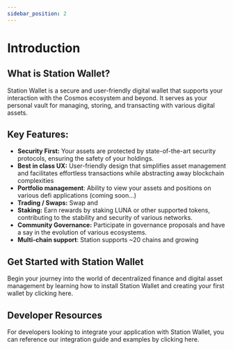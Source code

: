```yaml
---
sidebar_position: 2
---
```


# Introduction

## What is Station Wallet?

Station Wallet is a secure and user-friendly digital wallet that supports your interaction with the Cosmos ecosystem and beyond. It serves as your personal vault for managing, storing, and transacting with various digital assets.

## Key Features:

- **Security First:** Your assets are protected by state-of-the-art security protocols, ensuring the safety of your holdings.
- **Best in class UX:** User-friendly design that simplifies asset management and facilitates effortless transactions while abstracting away blockchain complexities
- **Portfolio management**: Ability to view your assets and positions on various defi applications (coming soon…)
- **Trading / Swaps:** Swap and
- **Staking:** Earn rewards by staking LUNA or other supported tokens, contributing to the stability and security of various networks.
- **Community Governance:** Participate in governance proposals and have a say in the evolution of various ecosystems.
- **Multi-chain support**: Station supports ~20 chains and growing

## ****Get Started with Station Wallet****

Begin your journey into the world of decentralized finance and digital asset management by learning how to install Station Wallet and creating your first wallet by clicking here.

## Developer Resources

For developers looking to integrate your application with Station Wallet, you can reference our integration guide and examples by clicking here.
